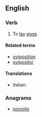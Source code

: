 ==English==

===Verb===
{{en-verb}}

# {{lb|en|intransitive}} To [[lay]] [[eggs]]

====Related terms====
* [[oviposition]]
* [[ovipositor]]

====Translations====
{{trans-top|oviposit}}
* Italian: {{t|it|ovideporre}}
{{trans-mid}}
{{trans-bottom}}

===Anagrams===
* [[poivoits#English|poivoits]]